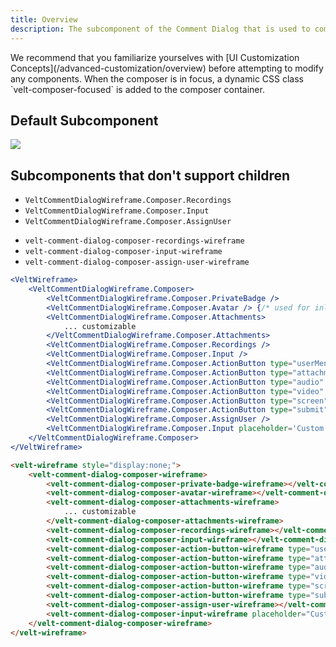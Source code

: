 ```yaml
---
title: Overview
description: The subcomponent of the Comment Dialog that is used to compose new Comment replies.
---
```


<Note>
We recommend that you familiarize yourselves with [UI Customization Concepts](/advanced-customization/overview) before attempting to modify any components.
</Note>

<Note>
When the composer is in focus, a dynamic CSS class `velt-composer-focused` is added to the composer container.
</Note>

## Default Subcomponent
![](/images/customization/velt-comment-dialog-sub-7.png)

## Subcomponents that don't support children
<Tabs>

<Tab title="React / Next.js">

- `VeltCommentDialogWireframe.Composer.Recordings`
- `VeltCommentDialogWireframe.Composer.Input`
- `VeltCommentDialogWireframe.Composer.AssignUser`

</Tab>


<Tab title="HTML / Other Frameworks">

- `velt-comment-dialog-composer-recordings-wireframe`
- `velt-comment-dialog-composer-input-wireframe`
- `velt-comment-dialog-composer-assign-user-wireframe`

</Tab>

</Tabs>

<RequestExample>

```jsx React / Next.js
<VeltWireframe>
    <VeltCommentDialogWireframe.Composer>
        <VeltCommentDialogWireframe.Composer.PrivateBadge />
        <VeltCommentDialogWireframe.Composer.Avatar /> {/* used for inline comments */}
        <VeltCommentDialogWireframe.Composer.Attachments>
            ... customizable
        </VeltCommentDialogWireframe.Composer.Attachments>
        <VeltCommentDialogWireframe.Composer.Recordings />
        <VeltCommentDialogWireframe.Composer.Input />
        <VeltCommentDialogWireframe.Composer.ActionButton type="userMentions" />
        <VeltCommentDialogWireframe.Composer.ActionButton type="attachments" />
        <VeltCommentDialogWireframe.Composer.ActionButton type="audio" />
        <VeltCommentDialogWireframe.Composer.ActionButton type="video" />
        <VeltCommentDialogWireframe.Composer.ActionButton type="screen" />
        <VeltCommentDialogWireframe.Composer.ActionButton type="submit" />
        <VeltCommentDialogWireframe.Composer.AssignUser />
        <VeltCommentDialogWireframe.Composer.Input placeholder='Custom Placeholder' />
    </VeltCommentDialogWireframe.Composer>
</VeltWireframe>
```


```HTML HTML
<velt-wireframe style="display:none;">
    <velt-comment-dialog-composer-wireframe>
        <velt-comment-dialog-composer-private-badge-wireframe></velt-comment-dialog-composer-private-badge-wireframe>
        <velt-comment-dialog-composer-avatar-wireframe></velt-comment-dialog-composer-avatar-wireframe> <!-- Used for inline comments-->
        <velt-comment-dialog-composer-attachments-wireframe>
            ... customizable 
        </velt-comment-dialog-composer-attachments-wireframe>
        <velt-comment-dialog-composer-recordings-wireframe></velt-comment-dialog-composer-recordings-wireframe>
        <velt-comment-dialog-composer-input-wireframe></velt-comment-dialog-composer-input-wireframe>
        <velt-comment-dialog-composer-action-button-wireframe type="userMentions"></velt-comment-dialog-composer-action-button-wireframe>
        <velt-comment-dialog-composer-action-button-wireframe type="attachments"></velt-comment-dialog-composer-action-button-wireframe>
        <velt-comment-dialog-composer-action-button-wireframe type="audio"></velt-comment-dialog-composer-action-button-wireframe>
        <velt-comment-dialog-composer-action-button-wireframe type="video"></velt-comment-dialog-composer-action-button-wireframe>
        <velt-comment-dialog-composer-action-button-wireframe type="screen"></velt-comment-dialog-composer-action-button-wireframe>
        <velt-comment-dialog-composer-action-button-wireframe type="submit"></velt-comment-dialog-composer-action-button-wireframe>
        <velt-comment-dialog-composer-assign-user-wireframe></velt-comment-dialog-composer-assign-user-wireframe>
        <velt-comment-dialog-composer-input-wireframe placeholder="Custom Placeholder"></velt-comment-dialog-composer-input-wireframe>
    </velt-comment-dialog-composer-wireframe>
</velt-wireframe>
```
</RequestExample>

